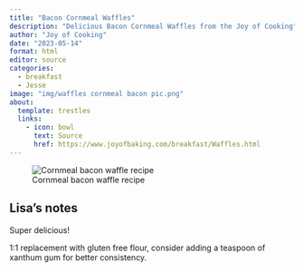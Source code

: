 ```yaml
---
title: "Bacon Cornmeal Waffles"
description: "Delicious Bacon Cornmeal Waffles from the Joy of Cooking"
author: "Joy of Cooking"
date: "2023-05-14"
format: html
editor: source
categories:
  - breakfast
  - Jesse
image: "img/waffles cornmeal bacon pic.png"
about:
  template: trestles
  links:
    - icon: bowl
      text: Source
      href: https://www.joyofbaking.com/breakfast/Waffles.html
---
```


![Cornmeal bacon waffle recipe](img/waffles cornmeal bacon.png)

## Lisa's notes

Super delicious!

1:1 replacement with gluten free flour, consider adding a teaspoon of xanthum gum for better consistency. 
